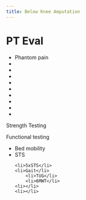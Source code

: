 ```yaml
---
title: Below Knee Amputation
---
```






# PT Eval

<ul>
    <li>Phantom pain</li>
    <li></li>
    <li></li>
    <li></li>
    <li></li>
    <li></li>
    <li></li>
    <li></li>
    <li></li>
    <li></li>
</ul>

Strength Testing


Functional testing

<ul>
    <li>Bed mobility</li>
    <li>STS</li>
        <li>5xSTS</li>
    <li>Gait</li>
        <li>TUG</li>
        <li>6MWT</li>
    <li></li>
    <li></li>
</ul>